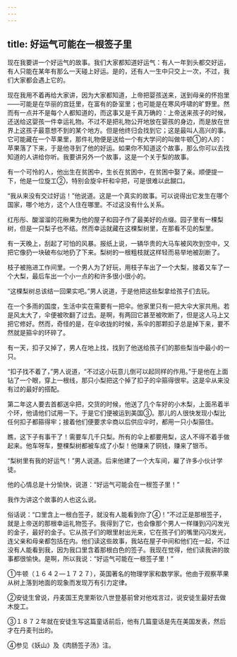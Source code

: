 ```yaml
---
---
---
```

title: 好运气可能在一根签子里
---




现在我要讲一个好运气的故事。我们大家都知道好运气：有人一年到头都交好运，有人只能在某年有那么一天碰上好运。是的，还有人一生中只交上一次，不过，我们大家都会遇上它的。

现在我用不着再给大家讲，因为大家都知道，上帝把婴孩送来，送到母亲的怀抱里——可能是在华丽的宫廷里，在富有的卧室里；也可能是在寒风呼啸的旷野里。然而有一点并不是每个人都知道的，而这事又是千真万确的：上帝送来孩子的时候，还送给这婴孩一件幸运礼物。不过不是把礼物公开地放在婴孩的身边，而是放在世界上这孩子最意想不到的某个地方。但是他终归会找到它；这是最叫人高兴的事。它可能藏在一个苹果里，那件礼物便是送给一个有大学问的叫做牛顿①的人的：苹果落了下来，于是他寻到了他的好运。如果你不知道这个故事，那么你可以去找知道的人讲给你听。我要讲另外一个故事，这是一个关于梨的故事。

有一个可怜的人，他出生在贫困中，生长在贫困中，在贫困中娶了亲。顺便提一下，他是一位旋工②，特别会旋伞杆和伞把，可是很难以此餬口。

“我从来没有交过好运！”他说道。这是一个真实的故事。可以说得出它发生在哪个国家，哪个地方，这个人住在哪里。不过这没有什么关系。

红彤彤、酸溜溜的花楸果为他的屋子和园子作了最美好的点缀。园子里有一棵梨树，但是一只梨子也不结。然而幸运就藏在这棵梨树里，在那看不见的梨里。

有一天晚上，刮起了可怕的风暴。报纸上说，一辆华贵的大马车被风吹到空中，又把它像扔一块破布似地扔了下来。梨树的一根粗枝就这样轻而易举地被刮断了。

枝子被拖进工作间里。一个男人为了好玩，用枝子车出了一个大梨，接着又车了一个大梨，最后车出一个小一点的和许多很小很小的。

“这棵梨树总该结一回果实吧。”男人说道，于是他把这些梨拿给孩子们去玩。

在一个多雨的国度，生活中实在需要有一把伞。他家里只有一把大伞大家共用。若是风太大了，伞便被吹翻了过去。是啊，有两回它甚至被吹断了，但是这人马上又把它修好。然而，奇怪的是，在伞收拢的时候，系伞的那颗扣子总是掉下来，要不然就是箍伞的环碎了。

有一天，扣子又掉了，男人在地上找，找到了他送给孩子们的那些梨当中最小的一只。

“扣子找不着了，”男人说道，“不过这小玩意儿倒可以起同样的作用。”于是他在上面钻了一个眼，穿上一根线，那只小梨把这个掉了扣子的伞箍得很牢。这是伞从来没有过的最好的搭配。

第二年这人要去首都送伞把，交货的时候，他送了几个车好的小木梨，上面吊着半个环，他请他们试用一下。于是它们便被运到美国③。那儿的人很快发现小梨比任何扣子都箍得牢；接着他们便要求伞商以后供应伞时，都用一只小梨箍住。

瞧，这下子有事干了！需要车几千只梨。所有的伞上都要用梨，这人不得不着手做起来。他车呀车，整棵梨树都被车成了小梨！他赚来了铜钱，赚来了银币。

“梨树里有我的好运气！”男人说道。后来他建了一个大车间，雇了许多小伙计学徒。

他的心情总是十分愉快，说道：“好运气可能会在一根签子里！”

我作为讲这个故事的人也这么说。

俗话说：“口里含上一根白签子，就没有人能看到你了④！”不过正是那根签子，就是上帝送的那根幸运礼物签子。我得到了它，也会像那个男人一样赚到闪闪发光的金子，最好的金子。它从孩子们的眼里射出光来，它在孩子们的嘴里闪闪发光，连父亲和母亲都包括在内。他们读这些故事，我站在屋子中间和他们在一起，不过没有人能看到我，因为我口里含着那根白色的签子。我现在觉得，他们读我讲的故事都很愉快。是啊，所以我说：“好运气可能在一根签子里！”

①牛顿（１６４２—１７２７），英国著名的物理学家和数学家。他由于观察苹果从树上落到地面的现象而发现万有引力定律。

②安徒生曾说，丹麦国王克里斯钦八世登基前曾对他戏言过，说安徒生最好去做木旋工。

③１８７２年就在安徒生写这篇童话前后，他有几篇童话是先在美国发表，然后才在丹麦刊出的。

④参见《妖山》及《肉肠签子汤》注。